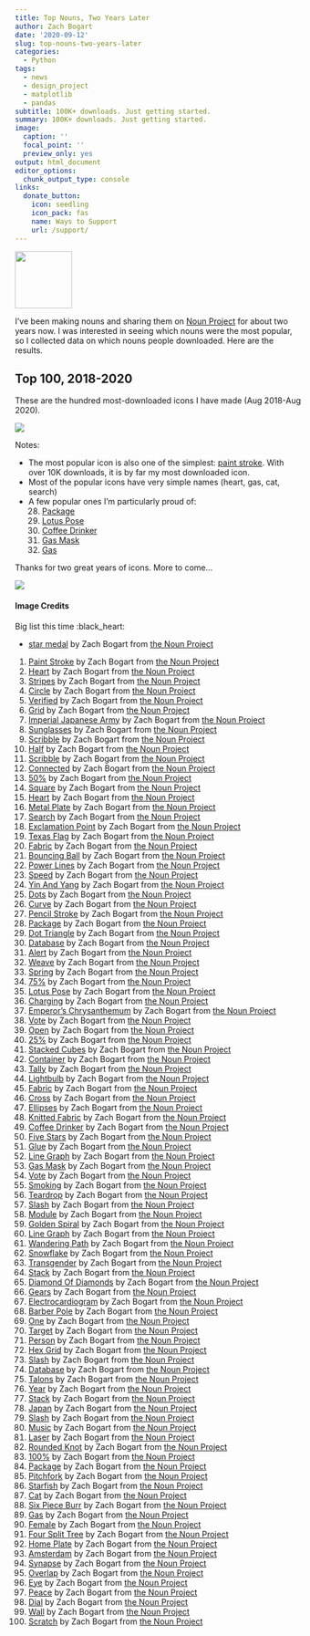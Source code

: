 ```yaml
---
title: Top Nouns, Two Years Later
author: Zach Bogart
date: '2020-09-12'
slug: top-nouns-two-years-later
categories:
  - Python
tags:
  - news
  - design_project
  - matplotlib
  - pandas
subtitle: 100K+ downloads. Just getting started.
summary: 100K+ downloads. Just getting started.
image:
  caption: ''
  focal_point: ''
  preview_only: yes
output: html_document
editor_options:
  chunk_output_type: console
links:
  donate_button:
    icon: seedling
    icon_pack: fas
    name: Ways to Support
    url: /support/
---
```


<!-- Icon Image: Small -->
<img src="featured.png" width="100"/> 

<!--Starting Blurb-->
I've been making nouns and sharing them on [Noun Project](/nouns) for about two years now. I was interested in seeing which nouns were the most popular, so I collected data on which nouns people downloaded. Here are the results.

## Top 100, 2018-2020
These are the hundred most-downloaded icons I have made (Aug 2018-Aug 2020). 

![](hundred01.png)

Notes:

- The most popular icon is also one of the simplest: [paint stroke](https://thenounproject.com/browse/?i=2352019). With over 10K downloads, it is by far my most downloaded icon.
- Most of the popular icons have very simple names (heart, gas, cat, search)
- A few popular ones I'm particularly proud of:
  28. [Package](https://thenounproject.com/browse/?i=2082419)
  35. [Lotus Pose](https://thenounproject.com/browse/?i=3098225)
  49. [Coffee Drinker](https://thenounproject.com/browse/?i=2937161)
  53. [Gas Mask](https://thenounproject.com/browse/?i=2664507)
  89. [Gas](https://thenounproject.com/browse/?i=1988082)
  
Thanks for two great years of icons. More to come...

![](https://media.giphy.com/media/IoMkSXKHQIDVm/giphy.gif)

<!--Noun Image Credit-->
#### Image Credits
Big list this time :black_heart:

- [star medal](https://thenounproject.com/search/?creator=4129988&q=medal&i=1988208) by Zach Bogart from [the Noun Project](https://thenounproject.com/)

1. [Paint Stroke](https://thenounproject.com/browse/?i=2352019) by Zach Bogart from [the Noun Project](https://thenounproject.com/)
2. [Heart](https://thenounproject.com/browse/?i=2087564) by Zach Bogart from [the Noun Project](https://thenounproject.com/)
3. [Stripes](https://thenounproject.com/browse/?i=2098710) by Zach Bogart from [the Noun Project](https://thenounproject.com/)
4. [Circle](https://thenounproject.com/browse/?i=2052870) by Zach Bogart from [the Noun Project](https://thenounproject.com/)
5. [Verified](https://thenounproject.com/browse/?i=1983696) by Zach Bogart from [the Noun Project](https://thenounproject.com/)
6. [Grid](https://thenounproject.com/browse/?i=2188240) by Zach Bogart from [the Noun Project](https://thenounproject.com/)
7. [Imperial Japanese Army](https://thenounproject.com/browse/?i=2469993) by Zach Bogart from [the Noun Project](https://thenounproject.com/)
8. [Sunglasses](https://thenounproject.com/browse/?i=2188207) by Zach Bogart from [the Noun Project](https://thenounproject.com/)
9. [Scribble](https://thenounproject.com/browse/?i=2539081) by Zach Bogart from [the Noun Project](https://thenounproject.com/)
10. [Half](https://thenounproject.com/browse/?i=2181182) by Zach Bogart from [the Noun Project](https://thenounproject.com/)
11. [Scribble](https://thenounproject.com/browse/?i=2352017) by Zach Bogart from [the Noun Project](https://thenounproject.com/)
12. [Connected](https://thenounproject.com/browse/?i=2486392) by Zach Bogart from [the Noun Project](https://thenounproject.com/)
13. [50%](https://thenounproject.com/browse/?i=2072952) by Zach Bogart from [the Noun Project](https://thenounproject.com/)
14. [Square](https://thenounproject.com/browse/?i=2202242) by Zach Bogart from [the Noun Project](https://thenounproject.com/)
15. [Heart](https://thenounproject.com/browse/?i=2181172) by Zach Bogart from [the Noun Project](https://thenounproject.com/)
16. [Metal Plate](https://thenounproject.com/browse/?i=2066017) by Zach Bogart from [the Noun Project](https://thenounproject.com/)
17. [Search](https://thenounproject.com/browse/?i=1974616) by Zach Bogart from [the Noun Project](https://thenounproject.com/)
18. [Exclamation Point](https://thenounproject.com/browse/?i=2009949) by Zach Bogart from [the Noun Project](https://thenounproject.com/)
19. [Texas Flag](https://thenounproject.com/browse/?i=2810236) by Zach Bogart from [the Noun Project](https://thenounproject.com/)
20. [Fabric](https://thenounproject.com/browse/?i=2068373) by Zach Bogart from [the Noun Project](https://thenounproject.com/)
21. [Bouncing Ball](https://thenounproject.com/browse/?i=2636361) by Zach Bogart from [the Noun Project](https://thenounproject.com/)
22. [Power Lines](https://thenounproject.com/browse/?i=2937151) by Zach Bogart from [the Noun Project](https://thenounproject.com/)
23. [Speed](https://thenounproject.com/browse/?i=2312635) by Zach Bogart from [the Noun Project](https://thenounproject.com/)
24. [Yin And Yang](https://thenounproject.com/browse/?i=1988077) by Zach Bogart from [the Noun Project](https://thenounproject.com/)
25. [Dots](https://thenounproject.com/browse/?i=2098711) by Zach Bogart from [the Noun Project](https://thenounproject.com/)
26. [Curve](https://thenounproject.com/browse/?i=2386664) by Zach Bogart from [the Noun Project](https://thenounproject.com/)
27. [Pencil Stroke](https://thenounproject.com/browse/?i=2352018) by Zach Bogart from [the Noun Project](https://thenounproject.com/)
28. [Package](https://thenounproject.com/browse/?i=2082419) by Zach Bogart from [the Noun Project](https://thenounproject.com/)
29. [Dot Triangle](https://thenounproject.com/browse/?i=3169836) by Zach Bogart from [the Noun Project](https://thenounproject.com/)
30. [Database](https://thenounproject.com/browse/?i=1976604) by Zach Bogart from [the Noun Project](https://thenounproject.com/)
31. [Alert](https://thenounproject.com/browse/?i=2181177) by Zach Bogart from [the Noun Project](https://thenounproject.com/)
32. [Weave](https://thenounproject.com/browse/?i=3169890) by Zach Bogart from [the Noun Project](https://thenounproject.com/)
33. [Spring](https://thenounproject.com/browse/?i=2161668) by Zach Bogart from [the Noun Project](https://thenounproject.com/)
34. [75%](https://thenounproject.com/browse/?i=2072965) by Zach Bogart from [the Noun Project](https://thenounproject.com/)
35. [Lotus Pose](https://thenounproject.com/browse/?i=3098225) by Zach Bogart from [the Noun Project](https://thenounproject.com/)
36. [Charging](https://thenounproject.com/browse/?i=1976054) by Zach Bogart from [the Noun Project](https://thenounproject.com/)
37. [Emperor's Chrysanthemum](https://thenounproject.com/browse/?i=2469996) by Zach Bogart from [the Noun Project](https://thenounproject.com/)
38. [Vote](https://thenounproject.com/browse/?i=2098706) by Zach Bogart from [the Noun Project](https://thenounproject.com/)
39. [Open](https://thenounproject.com/browse/?i=2392341) by Zach Bogart from [the Noun Project](https://thenounproject.com/)
40. [25%](https://thenounproject.com/browse/?i=2072954) by Zach Bogart from [the Noun Project](https://thenounproject.com/)
41. [Stacked Cubes](https://thenounproject.com/browse/?i=2173724) by Zach Bogart from [the Noun Project](https://thenounproject.com/)
42. [Container](https://thenounproject.com/browse/?i=2072335) by Zach Bogart from [the Noun Project](https://thenounproject.com/)
43. [Tally](https://thenounproject.com/browse/?i=2098704) by Zach Bogart from [the Noun Project](https://thenounproject.com/)
44. [Lightbulb](https://thenounproject.com/browse/?i=2000923) by Zach Bogart from [the Noun Project](https://thenounproject.com/)
45. [Fabric](https://thenounproject.com/browse/?i=2068369) by Zach Bogart from [the Noun Project](https://thenounproject.com/)
46. [Cross](https://thenounproject.com/browse/?i=1988078) by Zach Bogart from [the Noun Project](https://thenounproject.com/)
47. [Ellipses](https://thenounproject.com/browse/?i=2042557) by Zach Bogart from [the Noun Project](https://thenounproject.com/)
48. [Knitted Fabric](https://thenounproject.com/browse/?i=3169595) by Zach Bogart from [the Noun Project](https://thenounproject.com/)
49. [Coffee Drinker](https://thenounproject.com/browse/?i=2937161) by Zach Bogart from [the Noun Project](https://thenounproject.com/)
50. [Five Stars](https://thenounproject.com/browse/?i=2188235) by Zach Bogart from [the Noun Project](https://thenounproject.com/)
51. [Glue](https://thenounproject.com/browse/?i=2612225) by Zach Bogart from [the Noun Project](https://thenounproject.com/)
52. [Line Graph](https://thenounproject.com/browse/?i=2196104) by Zach Bogart from [the Noun Project](https://thenounproject.com/)
53. [Gas Mask](https://thenounproject.com/browse/?i=2664507) by Zach Bogart from [the Noun Project](https://thenounproject.com/)
54. [Vote](https://thenounproject.com/browse/?i=2098703) by Zach Bogart from [the Noun Project](https://thenounproject.com/)
55. [Smoking](https://thenounproject.com/browse/?i=1988084) by Zach Bogart from [the Noun Project](https://thenounproject.com/)
56. [Teardrop](https://thenounproject.com/browse/?i=2294437) by Zach Bogart from [the Noun Project](https://thenounproject.com/)
57. [Slash](https://thenounproject.com/browse/?i=1895930) by Zach Bogart from [the Noun Project](https://thenounproject.com/)
58. [Module](https://thenounproject.com/browse/?i=2196098) by Zach Bogart from [the Noun Project](https://thenounproject.com/)
59. [Golden Spiral](https://thenounproject.com/browse/?i=2436979) by Zach Bogart from [the Noun Project](https://thenounproject.com/)
60. [Line Graph](https://thenounproject.com/browse/?i=2196096) by Zach Bogart from [the Noun Project](https://thenounproject.com/)
61. [Wandering Path](https://thenounproject.com/browse/?i=3169538) by Zach Bogart from [the Noun Project](https://thenounproject.com/)
62. [Snowflake](https://thenounproject.com/browse/?i=2202268) by Zach Bogart from [the Noun Project](https://thenounproject.com/)
63. [Transgender](https://thenounproject.com/browse/?i=2431636) by Zach Bogart from [the Noun Project](https://thenounproject.com/)
64. [Stack](https://thenounproject.com/browse/?i=1895927) by Zach Bogart from [the Noun Project](https://thenounproject.com/)
65. [Diamond Of Diamonds](https://thenounproject.com/browse/?i=2006982) by Zach Bogart from [the Noun Project](https://thenounproject.com/)
66. [Gears](https://thenounproject.com/browse/?i=2611445) by Zach Bogart from [the Noun Project](https://thenounproject.com/)
67. [Electrocardiogram](https://thenounproject.com/browse/?i=2971630) by Zach Bogart from [the Noun Project](https://thenounproject.com/)
68. [Barber Pole](https://thenounproject.com/browse/?i=2072340) by Zach Bogart from [the Noun Project](https://thenounproject.com/)
69. [One](https://thenounproject.com/browse/?i=1976079) by Zach Bogart from [the Noun Project](https://thenounproject.com/)
70. [Target](https://thenounproject.com/browse/?i=2094080) by Zach Bogart from [the Noun Project](https://thenounproject.com/)
71. [Person](https://thenounproject.com/browse/?i=2098705) by Zach Bogart from [the Noun Project](https://thenounproject.com/)
72. [Hex Grid](https://thenounproject.com/browse/?i=2176359) by Zach Bogart from [the Noun Project](https://thenounproject.com/)
73. [Slash](https://thenounproject.com/browse/?i=2202257) by Zach Bogart from [the Noun Project](https://thenounproject.com/)
74. [Database](https://thenounproject.com/browse/?i=2085931) by Zach Bogart from [the Noun Project](https://thenounproject.com/)
75. [Talons](https://thenounproject.com/browse/?i=2312649) by Zach Bogart from [the Noun Project](https://thenounproject.com/)
76. [Year](https://thenounproject.com/browse/?i=2612190) by Zach Bogart from [the Noun Project](https://thenounproject.com/)
77. [Stack](https://thenounproject.com/browse/?i=1976608) by Zach Bogart from [the Noun Project](https://thenounproject.com/)
78. [Japan](https://thenounproject.com/browse/?i=2181178) by Zach Bogart from [the Noun Project](https://thenounproject.com/)
79. [Slash](https://thenounproject.com/browse/?i=2312648) by Zach Bogart from [the Noun Project](https://thenounproject.com/)
80. [Music](https://thenounproject.com/browse/?i=3097968) by Zach Bogart from [the Noun Project](https://thenounproject.com/)
81. [Laser](https://thenounproject.com/browse/?i=2072331) by Zach Bogart from [the Noun Project](https://thenounproject.com/)
82. [Rounded Knot](https://thenounproject.com/browse/?i=2294439) by Zach Bogart from [the Noun Project](https://thenounproject.com/)
83. [100%](https://thenounproject.com/browse/?i=2072980) by Zach Bogart from [the Noun Project](https://thenounproject.com/)
84. [Package](https://thenounproject.com/browse/?i=2082418) by Zach Bogart from [the Noun Project](https://thenounproject.com/)
85. [Pitchfork](https://thenounproject.com/browse/?i=2131892) by Zach Bogart from [the Noun Project](https://thenounproject.com/)
86. [Starfish](https://thenounproject.com/browse/?i=1986089) by Zach Bogart from [the Noun Project](https://thenounproject.com/)
87. [Cat](https://thenounproject.com/browse/?i=2072325) by Zach Bogart from [the Noun Project](https://thenounproject.com/)
88. [Six Piece Burr](https://thenounproject.com/browse/?i=2833217) by Zach Bogart from [the Noun Project](https://thenounproject.com/)
89. [Gas](https://thenounproject.com/browse/?i=1988082) by Zach Bogart from [the Noun Project](https://thenounproject.com/)
90. [Female](https://thenounproject.com/browse/?i=2128410) by Zach Bogart from [the Noun Project](https://thenounproject.com/)
91. [Four Split Tree](https://thenounproject.com/browse/?i=2012519) by Zach Bogart from [the Noun Project](https://thenounproject.com/)
92. [Home Plate](https://thenounproject.com/browse/?i=2277825) by Zach Bogart from [the Noun Project](https://thenounproject.com/)
93. [Amsterdam](https://thenounproject.com/browse/?i=2161634) by Zach Bogart from [the Noun Project](https://thenounproject.com/)
94. [Synapse](https://thenounproject.com/browse/?i=2713923) by Zach Bogart from [the Noun Project](https://thenounproject.com/)
95. [Overlap](https://thenounproject.com/browse/?i=2094083) by Zach Bogart from [the Noun Project](https://thenounproject.com/)
96. [Eye](https://thenounproject.com/browse/?i=1894385) by Zach Bogart from [the Noun Project](https://thenounproject.com/)
97. [Peace](https://thenounproject.com/browse/?i=2176345) by Zach Bogart from [the Noun Project](https://thenounproject.com/)
98. [Dial](https://thenounproject.com/browse/?i=2161646) by Zach Bogart from [the Noun Project](https://thenounproject.com/)
99. [Wall](https://thenounproject.com/browse/?i=1984917) by Zach Bogart from [the Noun Project](https://thenounproject.com/)
100. [Scratch](https://thenounproject.com/browse/?i=2488364) by Zach Bogart from [the Noun Project](https://thenounproject.com/)